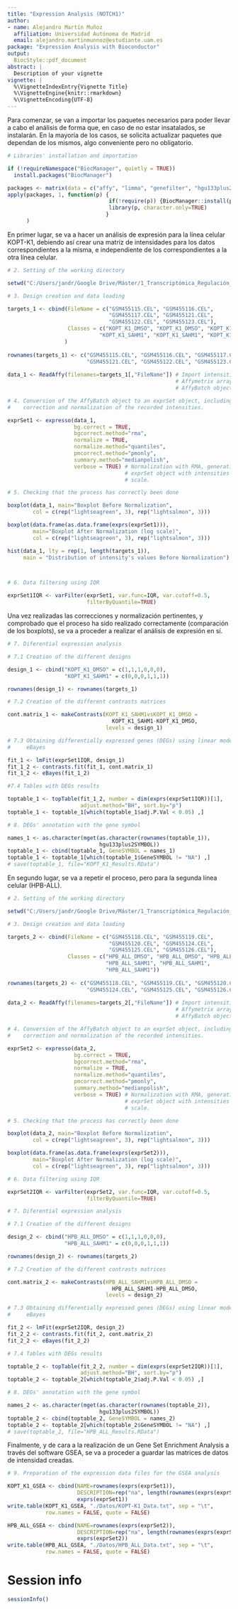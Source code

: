 ---
title: "Expression Analysis (NOTCH1)"
author:
- name: Alejandro Martín Muñoz
  affiliation: Universidad Autónoma de Madrid
  email: alejandro.martinmunnoz@estudiante.uam.es
package: "Expression Analysis with Bioconductor"
output:
  BiocStyle::pdf_document
abstract: |
  Description of your vignette
vignette: |
  %\VignetteIndexEntry{Vignette Title}
  %\VignetteEngine{knitr::rmarkdown}
  %\VignetteEncoding{UTF-8}
---

Para comenzar, se van a importar los paquetes necesarios para poder llevar a
cabo el análisis de forma que, en caso de no estar insatalados, se instalarán.
En la mayoría de los casos, se solicita actualizar paquetes que dependan de los
mismos, algo conveniente pero no obligatorio.

```{r Libraries, message=FALSE, warning=FALSE, results='hide'}

# Libraries' installation and importation

if (!requireNamespace("BiocManager", quietly = TRUE))
  install.packages("BiocManager")

packages <- matrix(data = c("affy", "limma", "genefilter", "hgu133plus2.db"))
apply(packages, 1, function(p) {
                                if(!require(p)) {BiocManager::install(p)}
                                library(p, character.only=TRUE)
                               }
      )

```

En primer lugar, se va a hacer un análisis de expresión para la línea celular
KOPT-K1, debiendo así crear una matriz de intensidades para los datos
correspondientes a la misma, e independiente de los correspondientes a la otra
línea celular.

```{r KOPT_K1 Data, message=FALSE, warning = FALSE}

# 2. Setting of the working directory

setwd("C:/Users/jandr/Google Drive/Máster/1_Transcriptómica_Regulación_y_Epigenómica/3_Entregas/Datos")

# 3. Design creation and data loading

targets_1 <- cbind(FileName = c("GSM455115.CEL", "GSM455116.CEL",
                                "GSM455117.CEL", "GSM455121.CEL",
                                "GSM455122.CEL", "GSM455123.CEL"),
                   Classes = c("KOPT_K1_DMSO", "KOPT_K1_DMSO", "KOPT_K1_DMSO",
                             "KOPT_K1_SAHM1", "KOPT_K1_SAHM1", "KOPT_K1_SAHM1")
                  )
              
rownames(targets_1) <- c("GSM455115.CEL", "GSM455116.CEL", "GSM455117.CEL",
                         "GSM455121.CEL", "GSM455122.CEL", "GSM455123.CEL")
                    
data_1 <- ReadAffy(filenames=targets_1[,"FileName"]) # Import intensities from
                                                     # Affymetrix arrays (.CEL)
                                                     # AffyBatch object

# 4. Conversion of the AffyBatch object to an exprSet object, including the
#    correction and normalization of the recorded intensities.

exprSet1 <- expresso(data_1,
                     bg.correct = TRUE,
                     bgcorrect.method="rma",
                     normalize = TRUE,
                     normalize.method="quantiles",
                     pmcorrect.method="pmonly",
                     summary.method="medianpolish",
                     verbose = TRUE) # Normalization with RMA, generating an
                                     # exprSet object with intensities in log
                                     # scale.

# 5. Checking that the process has correctly been done

boxplot(data_1, main="Boxplot Before Normalization",
        col = c(rep("lightseagreen", 3), rep("lightsalmon", 3)))

boxplot(data.frame(as.data.frame(exprs(exprSet1))),
        main="Boxplot After Normalization (log scale)",
        col = c(rep("lightseagreen", 3), rep("lightsalmon", 3)))

hist(data_1, lty = rep(1, length(targets_1)),
     main = "Distribution of intensity's values Before Normalization")



# 6. Data filtering using IQR

exprSet1IQR <- varFilter(exprSet1, var.func=IQR, var.cutoff=0.5,
                         filterByQuantile=TRUE)

```

Una vez realizadas las correcciones y normalización pertinentes, y comprobado
que el proceso ha sido realizado correctamente (comparación de los boxplots),
se va a proceder a realizar el análisis de expresión en sí.

```{r, message = FALSE}

# 7. Diferential expression analysis

# 7.1 Creation of the different designs

design_1 <- cbind("KOPT_K1_DMSO" = c(1,1,1,0,0,0),
                  "KOPT_K1_SAHM1" = c(0,0,0,1,1,1))

rownames(design_1) <- rownames(targets_1)

# 7.2 Creation of the different contrasts matrices

cont.matrix_1 <- makeContrasts(KOPT_K1_SAHM1vsKOPT_K1_DMSO = 
                                 KOPT_K1_SAHM1-KOPT_K1_DMSO,
                               levels = design_1)

# 7.3 Obtaining differentially expressed genes (DEGs) using linear model and
#     eBayes

fit_1 <- lmFit(exprSet1IQR, design_1)
fit_1_2 <- contrasts.fit(fit_1, cont.matrix_1)
fit_1_2 <- eBayes(fit_1_2)

#7.4 Tables with DEGs results

toptable_1 <- topTable(fit_1_2, number = dim(exprs(exprSet1IQR))[1],
                       adjust.method="BH", sort.by="p")
toptable_1 <- toptable_1[which(toptable_1$adj.P.Val < 0.05) ,]

```

``` {r, message = FALSE}

# 8. DEGs' annotation with the gene symbol

names_1 <- as.character(mget(as.character(rownames(toptable_1)),
                             hgu133plus2SYMBOL))
toptable_1 <- cbind(toptable_1, GeneSYMBOL = names_1)
toptable_1 <- toptable_1[which(toptable_1$GeneSYMBOL != "NA") ,]
# save(toptable_1, file="KOPT_K1_Results.RData")

```

En segundo lugar, se va a repetir el proceso, pero para la segunda línea
celular (HPB-ALL).

```{r, message=FALSE}

# 2. Setting of the working directory

setwd("C:/Users/jandr/Google Drive/Máster/1_Transcriptómica_Regulación_y_Epigenómica/3_Entregas/Datos")

# 3. Design creation and data loading

targets_2 <- cbind(FileName = c("GSM455118.CEL", "GSM455119.CEL",
                                "GSM455120.CEL", "GSM455124.CEL",
                                "GSM455125.CEL", "GSM455126.CEL"),
                   Classes = c("HPB_ALL_DMSO", "HPB_ALL_DMSO", "HPB_ALL_DMSO",
                               "HPB_ALL_SAHM1", "HPB_ALL_SAHM1",
                               "HPB_ALL_SAHM1"))
              
rownames(targets_2) <- c("GSM455118.CEL", "GSM455119.CEL", "GSM455120.CEL",
                         "GSM455124.CEL", "GSM455125.CEL", "GSM455126.CEL")
                    
data_2 <- ReadAffy(filenames=targets_2[,"FileName"]) # Import intensities from
                                                     # Affymetrix arrays (.CEL)
                                                     # AffyBatch object

# 4. Conversion of the AffyBatch object to an exprSet object, including the
#    correction and normalization of the recorded intensities.

exprSet2 <- expresso(data_2,
                     bg.correct = TRUE,
                     bgcorrect.method="rma",
                     normalize = TRUE,
                     normalize.method="quantiles",
                     pmcorrect.method="pmonly",
                     summary.method="medianpolish",
                     verbose = TRUE) # Normalization with RMA, generating an
                                     # exprSet object with intensities in log
                                     # scale.

# 5. Checking that the process has correctly been done

boxplot(data_2, main="Boxplot Before Normalization",
        col = c(rep("lightseagreen", 3), rep("lightsalmon", 3)))

boxplot(data.frame(as.data.frame(exprs(exprSet2))),
        main="Boxplot After Normalization (log scale)",
        col = c(rep("lightseagreen", 3), rep("lightsalmon", 3)))

# 6. Data filtering using IQR

exprSet2IQR <- varFilter(exprSet2, var.func=IQR, var.cutoff=0.5,
                         filterByQuantile=TRUE)

```

```{r, message = FALSE}

# 7. Diferential expression analysis

# 7.1 Creation of the different designs

design_2 <- cbind("HPB_ALL_DMSO" = c(1,1,1,0,0,0),
                  "HPB_ALL_SAHM1" = c(0,0,0,1,1,1))

rownames(design_2) <- rownames(targets_2)

# 7.2 Creation of the different contrasts matrices

cont.matrix_2 <- makeContrasts(HPB_ALL_SAHM1vsHPB_ALL_DMSO =
                                 HPB_ALL_SAHM1-HPB_ALL_DMSO,
                               levels = design_2)

# 7.3 Obtaining differentially expressed genes (DEGs) using linear model and
#     eBayes

fit_2 <- lmFit(exprSet2IQR, design_2)
fit_2_2 <- contrasts.fit(fit_2, cont.matrix_2)
fit_2_2 <- eBayes(fit_2_2)

# 7.4 Tables with DEGs results

toptable_2 <- topTable(fit_2_2, number = dim(exprs(exprSet2IQR))[1],
                       adjust.method="BH", sort.by="p")
toptable_2 <- toptable_2[which(toptable_2$adj.P.Val < 0.05) ,]

```

``` {r, message = FALSE}

# 8. DEGs' annotation with the gene symbol

names_2 <- as.character(mget(as.character(rownames(toptable_2)),
                             hgu133plus2SYMBOL))
toptable_2 <- cbind(toptable_2, GeneSYMBOL = names_2)
toptable_2 <- toptable_2[which(toptable_2$GeneSYMBOL != "NA") ,]
# save(toptable_2, file="HPB_ALL_Results.RData")

```

Finalmente, y de cara a la realización de un Gene Set Enrichment Analysis a
través del software GSEA, se va a proceder a guardar las matrices de datos de
intensidad creadas.

``` {r, message = FALSE}

# 9. Preparation of the expression data files for the GSEA analysis

KOPT_K1_GSEA <- cbind(NAME=rownames(exprs(exprSet1)),
                      DESCRIPTION=rep("na", length(rownames(exprs(exprSet1)))),
                      exprs(exprSet1))
write.table(KOPT_K1_GSEA, "./Datos/KOPT-K1_Data.txt", sep = "\t",
            row.names = FALSE, quote = FALSE)

HPB_ALL_GSEA <- cbind(NAME=rownames(exprs(exprSet2)),
                      DESCRIPTION=rep("na", length(rownames(exprs(exprSet2)))),
                      exprs(exprSet2))
write.table(HPB_ALL_GSEA, "./Datos/HPB_ALL_Data.txt", sep = "\t",
            row.names = FALSE, quote = FALSE)

```

# Session info {.unnumbered}

```{r sessionInfo, echo=FALSE}
sessionInfo()
```
